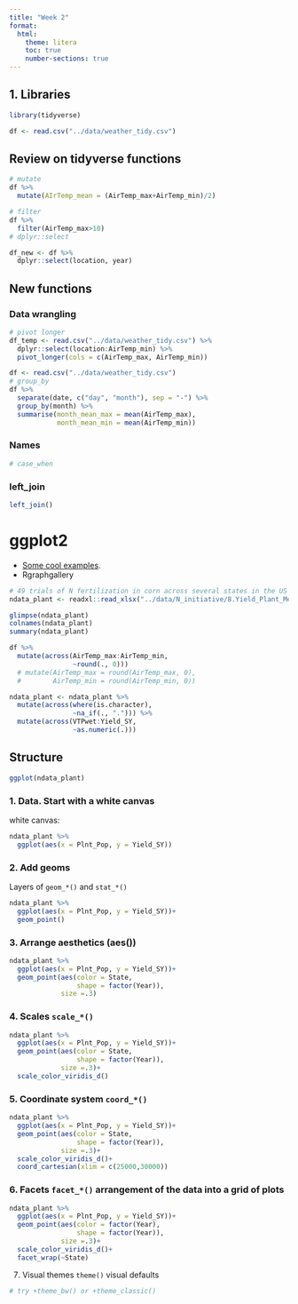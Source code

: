 ```yaml
---
title: "Week 2"
format:
  html:
    theme: litera
    toc: true
    number-sections: true
---
```



## 1. Libraries  
```r
library(tidyverse)
```

```r
df <- read.csv("../data/weather_tidy.csv")
```

## Review on tidyverse functions  
```r
# mutate
df %>% 
  mutate(AIrTemp_mean = (AirTemp_max+AirTemp_min)/2)

# filter
df %>% 
  filter(AirTemp_max>10)
# dplyr::select

df_new <- df %>%
  dplyr::select(location, year)
```

## New functions  

### Data wrangling  
```r
# pivot longer
df_temp <- read.csv("../data/weather_tidy.csv") %>% 
  dplyr::select(location:AirTemp_min) %>% 
  pivot_longer(cols = c(AirTemp_max, AirTemp_min))
```

```r
df <- read.csv("../data/weather_tidy.csv")
# group_by
df %>% 
  separate(date, c("day", "month"), sep = "-") %>% 
  group_by(month) %>%
  summarise(month_mean_max = mean(AirTemp_max),
            month_mean_min = mean(AirTemp_min))
```

### Names   
```r
# case_when


```

### left_join  
```r
left_join()
```

# ggplot2  

- [Some cool examples](https://www.cedricscherer.com/top/dataviz/).  
- Rgraphgallery  

```r
# 49 trials of N fertilization in corn across several states in the US
ndata_plant <- readxl::read_xlsx("../data/N_initiative/8.Yield_Plant_Measurements.xlsx", sheet = 'All_Plant')

glimpse(ndata_plant)
colnames(ndata_plant)
summary(ndata_plant)
```

```r
df %>% 
  mutate(across(AirTemp_max:AirTemp_min, 
                ~round(., 0)))
  # mutate(AirTemp_max = round(AirTemp_max, 0),
  #        AirTemp_min = round(AirTemp_min, 0))
```


```r
ndata_plant <- ndata_plant %>% 
  mutate(across(where(is.character), 
                ~na_if(., "."))) %>% 
  mutate(across(VTPwet:Yield_SY,
                ~as.numeric(.)))
```


## Structure  

```r
ggplot(ndata_plant)
```

### 1. Data. Start with a white canvas  

white canvas:

```r
ndata_plant %>% 
  ggplot(aes(x = Plnt_Pop, y = Yield_SY))
```


### 2. Add geoms  
Layers of `geom_*()` and `stat_*()`  
```r
ndata_plant %>% 
  ggplot(aes(x = Plnt_Pop, y = Yield_SY))+
  geom_point()
```

### 3. Arrange aesthetics (aes())  

```r
ndata_plant %>% 
  ggplot(aes(x = Plnt_Pop, y = Yield_SY))+
  geom_point(aes(color = State,
                 shape = factor(Year)),
             size =.3)
```

### 4. Scales  `scale_*()`   
```r
ndata_plant %>% 
  ggplot(aes(x = Plnt_Pop, y = Yield_SY))+
  geom_point(aes(color = State,
                 shape = factor(Year)),
             size =.3)+
  scale_color_viridis_d()
```

### 5. Coordinate system `coord_*()`  
```r

ndata_plant %>% 
  ggplot(aes(x = Plnt_Pop, y = Yield_SY))+
  geom_point(aes(color = State,
                 shape = factor(Year)),
             size =.3)+
  scale_color_viridis_d()+
  coord_cartesian(xlim = c(25000,30000))
```

### 6. Facets `facet_*()` arrangement of the data into a grid of plots  
```r
ndata_plant %>% 
  ggplot(aes(x = Plnt_Pop, y = Yield_SY))+
  geom_point(aes(color = factor(Year),
                 shape = factor(Year)),
             size =.3)+
  scale_color_viridis_d()+
  facet_wrap(~State)
```



7. Visual themes `theme()` visual defaults  

```r
# try +theme_bw() or +theme_classic()
```


